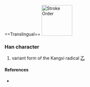 {{also|フ}}
{{character info}}
{{character info|⺂}}
<br><br><br><br><br><br><br><br><br><br>
==Translingual==
{{stroke order|type=red}}
[[File:乛-order.gif|thumb|100px|Stroke Order]]

===Han character===
{{Han char|rn=5|rad=乙|as=00|sn=1|var=2|four=|canj=MH,N,XXMH}}

# variant form of the Kangxi radical [[Index:Chinese radical/乙|乙]]

====References====
* {{Han ref|kx=0083.171|dj=0167.111|hdz=10048.041|uh=4E5B|ud=20059}}